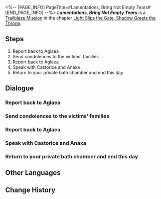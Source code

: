 <%-- [PAGE_INFO]
PageTitle=#Lamentations, Bring Not Empty Tears#
[END_PAGE_INFO] --%>
{{Stub|Dialogue.}}
{{Mission Infobox
|id            = 1040206
|title         = 
|image         = {{subst:void|<!--$UPLOAD:<<SpriteOutput/Chronicle/1040206_f.png>-<Mission Lamentations, Bring Not Empty Tears Stelle.png>-<Fate's Atlas Images>>-->}}{{subst:void|<!--$UPLOAD:<<SpriteOutput/Chronicle/1040206_m.png>-<Mission Lamentations, Bring Not Empty Tears Caelus.png>-<Fate's Atlas Images>>-->}}
<gallery>
Mission Lamentations, Bring Not Empty Tears Stelle.png|Stelle
Mission Lamentations, Bring Not Empty Tears Caelus.png|Caelus
</gallery>
|type          = Trailblaze
|event_name    = 
|chapter       = Light Slips the Gate, Shadow Greets the Throne
|requirements  = [[Trailblaze Mission]] ''[[Grove, Wherefore Are the Wise Silent]]'' completed
|summary       = After a fierce battle, you safely returned to Okhema with Anaxa and Cerces' Coreflame, ready to report back to Aglaea. Prior to seeing Aglaea, Anaxa asked to visit the families of those lost to the black tide.
|characters    = Anaxa; Castorice; Dan Heng; Guard; Old Fabio; Old Man With Slender Frame; Titus; Trailblazer; Trianne; Woman With Gentle Expression; Young Man
|startLocation = [[Amphoreus]] - [["Eternal Holy City" Okhema]]
|world         = Amphoreus
|area          = "Eternal Holy City" Okhema
|prev          = Grove, Wherefore Are the Wise Silent
|next          = Memories, Veiled in Blazing Mist
|rewards       = Trailblaze EXP*600; Stellar Jade*80; Refined Aether*6; Lost Crystal*6; Celestial Ambrosia*240; Dusk of Rationality (Disk)*1 { text = ''Dusk of Rationality'' }; Credit*80,000
}}
'''''Lamentations, Bring Not Empty Tears''''' is a [[Trailblaze Mission]] in the chapter [[Light Slips the Gate, Shadow Greets the Throne]].

==Steps==
# Report back to Aglaea
# Send condolences to the victims' families
# Report back to Aglaea
# Speak with Castorice and Anaxa
# Return to your private bath chamber and end this day

<!--
==Gameplay Notes==

--><!--
==Trial Character==

-->
==Dialogue==
{{Stub Dialogue}}
===Report back to Aglaea{{subst:void|<!--104020610-->}}===
{{Mission Description|type=trailblaze|location="Eternal Holy City" Okhema|Following intense combat, (Trailblazer)'s group escorts Anaxa back to Okhema to report to Aglaea.}}
{{Dialogue Start}}
:{{tx}}
{{Dialogue End}}

===Send condolences to the victims' families{{subst:void|<!--104020609-->}}===
{{Mission Description|type=trailblaze|location="Eternal Holy City" Okhema|update|Prior to seeing Aglaea, Anaxa asks to visit the families of those lost to the black tide.}}
{{Dialogue Start}}
:{{tx}}
{{Dialogue End}}

===Report back to Aglaea{{subst:void|<!--104020612-->}}===
{{Dialogue Start}}
:{{tx}}
{{Mission Description|type=trailblaze|location="Eternal Holy City" Okhema|update|With many matters demanding her attention, Aglaea cannot yet receive those back from the Grove. (Trailblazer)'s travel-weary group decides to rest first.}}
{{Dialogue End}}

===Speak with Castorice and Anaxa{{subst:void|<!--104020602-->}}===
{{Dialogue Start}}
:{{tx}}
{{Dialogue End}}

===Return to your private bath chamber and end this day{{subst:void|<!--104020603-->}}===
{{Dialogue Start}}
:{{tx}}
{{Dialogue End}}

==Other Languages==
{{Other Languages
|en   = Lamentations, Bring Not Empty Tears
|zhs  = 悲音啊，莫让生者空垂涕
|zht  = 悲音啊，莫讓生者空垂涕
|ja   = 悲しき音よ、生者たちに涙を零させるな
|ko   = 슬픈 소리여, 산 자가 공허히 울게 하지 마라
|es   = Lamentos, que las lágrimas no sean en vano
|fr   = Mélodie des larmes endeuillées
|ru   = О рыдания, пусть не льются попусту слёзы
|th   = เสียงโศกเอ๋ย อย่าให้คนเป็นต้องร่ำไห้
|vi   = Hỡi Âm Thanh Buồn, Đừng Để Người Sống Rơi Nước Mắt Vô Ích
|de   = O Kummer, bring keine leeren Tränen
|id   = Ratapan, Jangan Biarkan Tangisan Sia-sia
|pt   = Lamentações, Não Tragam Lágrimas Vazias
}}

==Change History==
{{Change History|3.1}}
